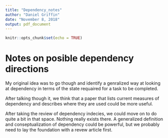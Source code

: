 ```yaml
---
title: "Dependency_notes"
author: "Daniel Griffin"
date: "November 8, 2018"
output: pdf_document
---
```


```r
knitr::opts_chunk$set(echo = TRUE)
```
# Notes on posible dependency directions
My original idea was to go though and identify a genralized way at looking at dependency in terms of the state requaired for a task to be completed. 

After talking though it, we think that a paper that lists current measures of dependency and describes where they are used could be more useful. 

After taking the review of dependency indecies, we could move on to do quite a bit in that space. Nothing really exists there. A generalized definition and conseptualization of dependency could be powerful, but we probably need to lay the foundation with a revew article first.
